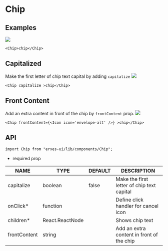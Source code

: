 
<HeroPattern />

# Chip
## **Examples**
![](https://imagedelivery.net/5m26Aj-CutMXPPNacMs_yQ/edd05264-cb2e-4a49-7f8e-419bca5eb200/public)
```tsx
<Chip>chip</Chip> 
```

## **Capitalized**
Make the first letter of chip text capital by adding `capitalize`
![](https://imagedelivery.net/5m26Aj-CutMXPPNacMs_yQ/e0b7e578-a3c8-4d52-0a8a-460b686bc600/public)
```tsx
<Chip capitalize >chip</Chip> 
```

## **Front Content**
Add an extra content in front of the chip by `frontContent` prop.
![](https://imagedelivery.net/5m26Aj-CutMXPPNacMs_yQ/f7e7eb1b-9beb-4490-e18f-b9771a7d5400/public)
```tsx
<Chip frontContent={<Icon icon='envelope-alt' />} >chip</Chip> 
```

## **API**
```tsx
import Chip from "erxes-ui/lib/components/Chip";
```
* required prop

| NAME | TYPE | DEFAULT | DESCRIPTION |
| ---| --- | ---| --- |
| capitalize | boolean | false | Make the first letter of chip text capital |
| onClick* | function |  | Define click handler for cancel icon |
| children*	 | React.ReactNode	| | Shows chip text |
| frontContent | string	 |  | Add an extra content in front of the chip |